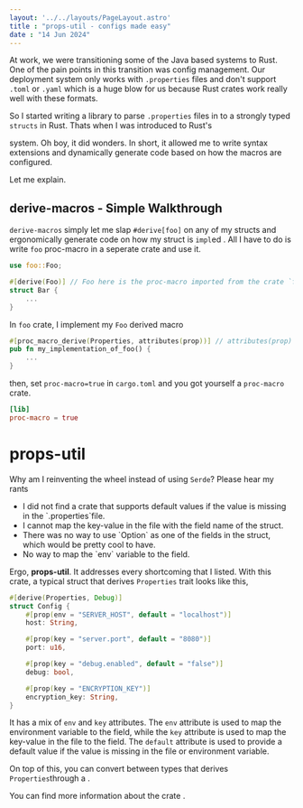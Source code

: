 ```yaml
---
layout: '../../layouts/PageLayout.astro'
title : "props-util - configs made easy"
date : "14 Jun 2024"
---
```




At work, we were transitioning some of the Java based systems to Rust. One of the pain points in this transition was config management. Our deployment system only works with `.properties` files and don't support `.toml` or `.yaml` which is a huge blow for us because Rust crates work really well with these formats.

So I started writing a library to parse `.properties` files in to a strongly typed `structs` in Rust. Thats when I was introduced to Rust's
<Link href="https://doc.rust-lang.org/reference/procedural-macros.html" title="proc-macro"/> system. Oh boy, it did wonders. In short, it allowed me to write syntax extensions and dynamically generate code based on how the macros are configured.

Let me explain.

<Linebreak/>

## **derive-macros - Simple Walkthrough**

`derive-macros` simply let me slap `#derive[foo]` on any of my structs and ergonomically generate code on how my struct is `impl`ed . All I have to do is write `foo` proc-macro in a seperate crate and use it.

```rust
use foo::Foo;

#[derive(Foo)] // Foo here is the proc-macro imported from the crate `foo`
struct Bar {
    ...
}
```

In `foo` crate, I implement my `Foo` derived macro

```rust
#[proc_macro_derive(Properties, attributes(prop))] // attributes(prop) denotes I expect `prop` definitions for each struct field
pub fn my_implementation_of_foo() {
    ...
}
```

then, set `proc-macro=true` in `cargo.toml` and you got yourself a `proc-macro` crate.

```toml
[lib]
proc-macro = true
```

<Linebreak/>

# **props-util**

Why am I reinventing the wheel instead of using `Serde`? Please hear my rants

<ul class="list-decimal">
    <li>I did not find a crate that supports default values if the value is missing in the `.properties`file.</li>
    <li>I cannot map the key-value in the file with the field name of the struct.</li>
    <li>There was no way to use `Option` as one of the fields in the struct, which would be pretty cool to have.</li>
    <li> No way to map the `env` variable to the field. </li>
</ul>



Ergo, **props-util**. It addresses every shortcoming that I listed. With this crate, a typical struct that derives `Properties` trait looks like this,

``` rust
#[derive(Properties, Debug)]
struct Config {
    #[prop(env = "SERVER_HOST", default = "localhost")]
    host: String,

    #[prop(key = "server.port", default = "8080")]
    port: u16,

    #[prop(key = "debug.enabled", default = "false")]
    debug: bool,

    #[prop(key = "ENCRYPTION_KEY")]
    encryption_key: String,
}
```

It has a mix of `env` and `key` attributes. The `env` attribute is used to map the environment variable to the field, while the `key` attribute is used to map the key-value in the file to the field. The `default` attribute is used to provide a default value if the value is missing in the file or environment variable.

On top of this, you can convert between types that derives `Properties`through a <Link href="https://docs.rs/props-util/latest/props_util/index.html#converting-between-different-types" title="simple API"/>.

You can find more information about the crate <Link href="https://docs.rs/props-util/latest/props_util/index.html" title="here"/>.
